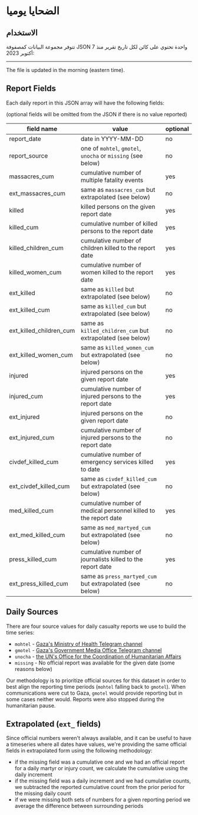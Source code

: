 # الضحايا يوميا

## الاستخدام

تتوفر مجموعة البيانات كمصفوفة JSON واحدة تحتوي على كائن لكل تاريخ تقرير منذ 7 أكتوبر 2023:


<JSONFileLinks resource="CasualtiesDaily_V2" />

---

The file is updated in the morning (eastern time).

## Report Fields

Each daily report in this JSON array will have the following fields:

(optional fields will be omitted from the JSON if there is no value reported)

| field name              | value                                                            | optional |
| ----------------------- | ---------------------------------------------------------------- | -------- |
| report_date             | date in YYYY-MM-DD                                               | no       |
| report_source           | one of `mohtel`, `gmotel`, `unocha` or `missing` (see below)     | no       |
| massacres_cum           | cumulative number of multiple fatality events                    | yes      |
| ext_massacres_cum       | same as `massacres_cum` but extrapolated (see below)             | no       |
| killed                  | killed persons on the given report date                          | yes      |
| killed_cum              | cumulative number of killed persons to the report date           | yes      |
| killed_children_cum     | cumulative number of children killed to the report date          | yes      |
| killed_women_cum        | cumulative number of women killed to the report date             | yes      |
| ext_killed              | same as `killed` but extrapolated (see below)                    | no       |
| ext_killed_cum          | same as `killed_cum` but extrapolated (see below)                | no       |
| ext_killed_children_cum | same as `killed_children_cum` but extrapolated (see below)       | no       |
| ext_killed_women_cum    | same as `killed_women_cum` but extrapolated (see below)          | no       |
| injured                 | injured persons on the given report date                         | yes      |
| injured_cum             | cumulative number of injured persons to the report date          | yes      |
| ext_injured             | injured persons on the given report date                         | no       |
| ext_injured_cum         | cumulative number of injured persons to the report date          | no       |
| civdef_killed_cum       | cumulative number of emergency services killed to date           | yes      |
| ext_civdef_killed_cum   | same as `civdef_killed_cum` but extrapolated (see below)         | no       |
| med_killed_cum          | cumulative number of medical personnel killed to the report date | yes      |
| ext_med_killed_cum      | same as `med_martyed_cum` but extrapolated (see below)           | no       |
| press_killed_cum        | cumulative number of journalists killed to the report date       | yes      |
| ext_press_killed_cum    | same as `press_martyed_cum` but extrapolated (see below)         | no       |

## Daily Sources

There are four source values for daily casualty reports we use to build the time series:

- `mohtel` - [Gaza's Ministry of Health Telegram channel](https://t.me/s/MOHMediaGaza)
- `gmotel` - [Gaza's Government Media Office Telegram channel](https://t.me/s/mediagovps)
- `unocha` - [the UN's Office for the Coordination of Humanitarian Affairs](https://docs.google.com/spreadsheets/d/e/2PACX-1vSUyVkEg8Y_gYEzq8VeFY6vjKoZFvO2y5X1eVZ_1bRsabeDC6hv3Aaf8WFn-F4KR8TP5kDWtylSWLhG/pubhtml?gid=96613236&single=true)
- `missing` - No official report was available for the given date (some reasons below)

Our methodology is to prioritize official sources for this dataset in order to best align the reporting time periods (`mohtel` falling back to `gmotel`). When communications were cut to Gaza, `gmotel` would provide reporting but in some cases neither would. Reports were also stopped during the humanitarian pause.

## Extrapolated (`ext_` fields)

Since official numbers weren't always available, and it can be useful to have a timeseries where all dates have values, we're providing the same official fields in extrapolated form using the following methodology:

- if the missing field was a cumulative one and we had an official report for a daily martyr or injury count, we calculate the cumulative using the daily increment
- if the missing field was a daily increment and we had cumulative counts, we subtracted the reported cumulative count from the prior period for the missing daily count
- if we were missing both sets of numbers for a given reporting period we average the difference between surrounding periods
